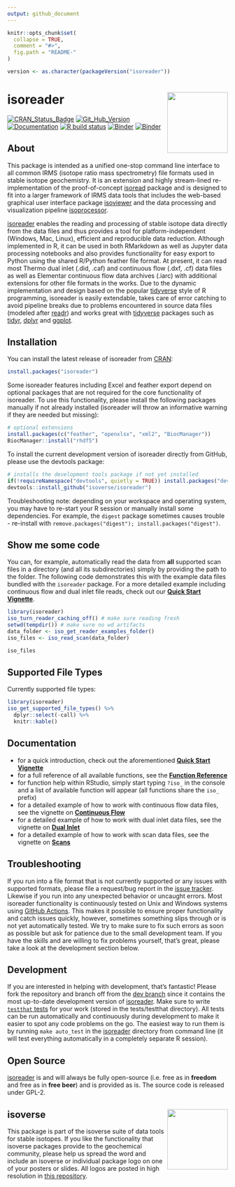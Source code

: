 ```yaml
---
output: github_document
---
```


<!-- README.md is generated from README.Rmd. Please edit that file -->

```r
knitr::opts_chunk$set(
  collapse = TRUE,
  comment = "#>",
  fig.path = "README-"
)

version <- as.character(packageVersion("isoreader"))
```

# isoreader <a href='https://isoreader.isoverse.org'><img src='man/figures/isoreader_logo_thumb.png' align="right" height="138.5"/></a>

[![CRAN_Status_Badge](https://www.r-pkg.org/badges/version/isoreader)](https://cran.r-project.org/package=isoreader)
[![Git_Hub_Version](https://img.shields.io/badge/GitHub-`r version`-purple.svg?style=flat-square)](https://github.com/isoverse/isoreader/commits)
[![Documentation](https://img.shields.io/badge/docs-online-green.svg)](https://isoreader.isoverse.org/)
[![R build status](https://github.com/isoverse/isoreader/workflows/R-CMD-check/badge.svg)](https://github.com/isoverse/isoreader/actions?workflow=R-CMD-check)
[![Binder](https://img.shields.io/badge/explore%20online-in%20RStudio-blue.svg)](https://mybinder.org/v2/gh/isoverse/isoreader/binder?urlpath=rstudio)
[![Binder](https://img.shields.io/badge/explore%20online-in%20Jupyter-orange.svg)](https://mybinder.org/v2/gh/isoverse/isoreader/binder?urlpath=lab)

## About

This package is intended as a unified one-stop command line interface to all common IRMS (isotope ratio mass spectrometry) file formats used in stable isotope geochemistry. It is an extension and highly stream-lined re-implementation of the proof-of-concept [isoread](https://github.com/sebkopf/isoread) package and is designed to fit into a larger framework of IRMS data tools that includes the web-based graphical user interface package [isoviewer](https://github.com/isoverse/isoviewer) and the data processing and visualization pipeline [isoprocessor](https://github.com/isoverse/isoprocessor).

[isoreader](https://isoreader.isoverse.org/) enables the reading and processing of stable isotope data directly from the data files and thus provides a tool for platform-independent (Windows, Mac, Linux), efficient and reproducible data reduction. Although implemented in R, it can be used in both RMarkdown as well as Jupyter data processing notebooks and also provides functionality for easy export to Python using the shared R/Python feather file format. At present, it can read most Thermo dual inlet (.did, .caf) and continuous flow (.dxf, .cf) data files as well as Elementar continuous flow data archives (.iarc) with additional extensions for other file formats in the works. Due to the dynamic implementation and design based on the popular [tidyverse](https://www.tidyverse.org/) style of R programming, isoreader is easily extendable, takes care of error catching to avoid pipeline breaks due to problems encountered in source data files (modeled after  [readr](https://readr.tidyverse.org/)) and works great with [tidyverse](https://www.tidyverse.org/) packages such as [tidyr](https://tidyr.tidyverse.org/), [dplyr](https://dplyr.tidyverse.org/) and [ggplot](https://ggplot2.tidyverse.org/).

## Installation

You can install the latest release of isoreader from [CRAN](https://cran.r-project.org/package=isoreader):

```r
install.packages("isoreader")
```

Some isoreader features including Excel and feather export depend on optional packages that are not required for the core functionality of isoreader. To use this functionality, please install the following packages manually if not already installed (isoreader will throw an informative warning if they are needed but missing):

```r
# optional extensions
install.packages(c("feather", "openxlsx", "xml2", "BiocManager"))
BiocManager::install("rhdf5")
```

To install the current development version of isoreader directly from GitHub, please use the devtools package:

```r
# installs the development tools package if not yet installed
if(!requireNamespace("devtools", quietly = TRUE)) install.packages("devtools")
devtools::install_github("isoverse/isoreader")
```

Troubleshooting note: depending on your workspace and operating system, you may have to re-start your R session or manually install some dependencies. For example, the `digest` package sometimes causes trouble - re-install with `remove.packages("digest"); install.packages("digest")`.

## Show me some code

You can, for example, automatically read the data from **all** supported scan files in a directory (and all its subdirectories) simply by providing the path to the folder. The following code demonstrates this with the example data files bundled with the `isoreader` package. For a more detailed example including continuous flow and dual inlet file reads, check out our [**Quick Start Vignette**](https://isoreader.isoverse.org/articles/quick_start.html).

```r
library(isoreader)
iso_turn_reader_caching_off() # make sure reading fresh
setwd(tempdir()) # make sure no wd artifacts
data_folder <- iso_get_reader_examples_folder()
iso_files <- iso_read_scan(data_folder)

iso_files
```

## Supported File Types

Currently supported file types:

```r
library(isoreader)
iso_get_supported_file_types() %>% 
  dplyr::select(-call) %>%
  knitr::kable()
```

## Documentation

 - for a quick introduction, check out the aforementioned [**Quick Start Vignette**](https://isoreader.isoverse.org/articles/quick_start.html)
 - for a full reference of all available functions, see the **[Function Reference](https://isoreader.isoverse.org/reference/)**
 - for function help within RStudio, simply start typing `?iso_` in the console and a list of available function will appear (all functions share the `iso_` prefix)
 - for a detailed example of how to work with continuous flow data files, see the vignette on **[Continuous Flow](https://isoreader.isoverse.org/articles/continuous_flow.html)**
 - for a detailed example of how to work with dual inlet data files, see the vignette on **[Dual Inlet](https://isoreader.isoverse.org/articles/dual_inlet.html)**
 - for a detailed example of how to work with scan data files, see the vignette on **[Scans](https://isoreader.isoverse.org/articles/scan.html)**

## Troubleshooting

If you run into a file format that is not currently supported or any issues with supported formats, please file a request/bug report in the [issue tracker](https://github.com/isoverse/isoreader/issues). Likewise if you run into any unexpected behavior or uncaught errors. Most isoreader functionality is continuously tested on Unix and Windows systems using [GitHub Actions](https://github.com/isoverse/isoreader/actions?workflow=R-CMD-check). This makes it possible to ensure proper functionality and catch issues quickly, however, sometimes something slips through or is not yet automatically tested. We try to make sure to fix such errors as soon as possible but ask for patience due to the small development team. If you have the skills and are willing to fix problems yourself, that's great, please take a look at the development section below.

## Development

If you are interested in helping with development, that's fantastic! Please fork the repository and branch off from the [dev branch](https://github.com/isoverse/isoreader/tree/dev) since it contains the most up-to-date development version of [isoreader](https://isoreader.isoverse.org/). Make sure to write [```testthat``` tests](https://r-pkgs.org/tests.html) for your work (stored in the tests/testthat directory). All tests can be run automatically and continuously during development to make it easier to spot any code problems on the go. The easiest way to run them is by running ```make auto_test``` in the [isoreader](https://isoreader.isoverse.org/) directory from command line (it will test everything automatically in a completely separate R session).

## Open Source

[isoreader](https://isoreader.isoverse.org/) is and will always be fully open-source (i.e. free as in **freedom** and free as in **free beer**) and is provided as is. The source code is released under GPL-2.

## isoverse <a href='https://www.isoverse.org'><img src='man/figures/isoverse_logo_thumb.png' align="right" height="138.5"/></a>

This package is part of the isoverse suite of data tools for stable isotopes. If you like the functionality that isoverse packages provide to the geochemical community, please help us spread the word and include an isoverse or individual package logo on one of your posters or slides. All logos are posted in high resolution in [this repository](https://github.com/isoverse/logos).
